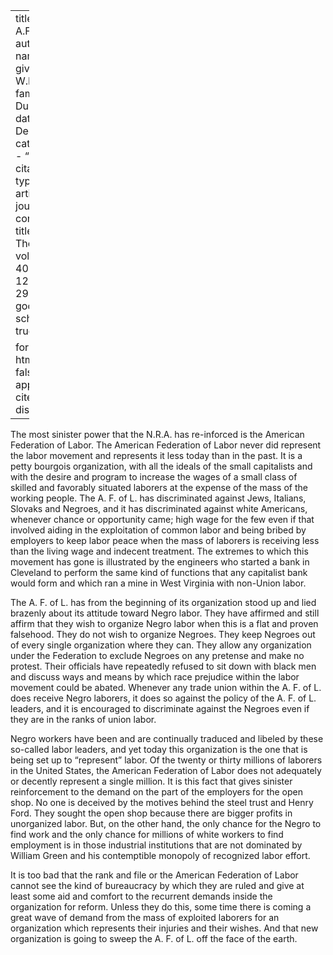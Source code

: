 
---
title: 'The A.F. of L.'
author:
  - name:
      given: W.E.B.
      family: Du Bois
date: Dec. 1933
categories: 
  - ""
citation: 
  type: article-journal
  container-title: The Crisis
  volume: 40
  issue: 12
  page: 292
google-scholar: true

format:
  html:
    toc: false
    appendix-cite-as: display
---




The most sinister power that the N.R.A. has re-inforced is the American Federation of Labor. The American Federation of Labor never did represent the labor movement and represents it less today than in the past. It is a petty bourgois organization, with all the ideals of the small capitalists and with the desire and program to increase the wages of a small class of skilled and favorably situated laborers at the expense of the mass of the working people. The A. F. of L. has discriminated against Jews, Italians, Slovaks and Negroes, and it has discriminated against white Americans, whenever chance or opportunity came; high wage for the few even if that involved aiding in the exploitation of common labor and being bribed by employers to keep labor peace when the mass of laborers is receiving less than the living wage and indecent treatment. The extremes to which this movement has gone is illustrated by the engineers who started a bank in Cleveland to perform the same kind of functions that any capitalist bank would form and which ran a mine in West Virginia with non-Union labor.

The A. F. of L. has from the beginning of its organization stood up and lied brazenly about its attitude toward Negro labor. They have affirmed and still affirm that they wish to organize Negro labor when this is a flat and proven falsehood. They do not wish to organize Negroes. They keep Negroes out of every single organization where they can. They allow any organization under the Federation to exclude Negroes on any pretense and make no protest. Their officials have repeatedly refused to sit down with black men and discuss ways and means by which race prejudice within the labor movement could be abated. Whenever any trade union within the A. F. of L. does receive Negro laborers, it does so against the policy of the A. F. of L. leaders, and it is encouraged to discriminate against the Negroes even if they are in the ranks of union labor.

Negro workers have been and are continually traduced and libeled by these so-called labor leaders, and yet today this organization is the one that is being set up to "represent" labor. Of the twenty or thirty millions of laborers in the United States, the American Federation of Labor does not adequately or decently represent a single million. It is this fact that gives sinister reinforcement to the demand on the part of the employers for the open shop. No one is deceived by the motives behind the steel trust and Henry Ford. They sought the open shop because there are bigger profits in unorganized labor. But, on the other hand, the only chance for the Negro to find work and the only chance for millions of white workers to find employment is in those industrial institutions that are not dominated by William Green and his contemptible monopoly of recognized labor effort.

It is too bad that the rank and file or the American Federation of Labor cannot see the kind of bureaucracy by which they are ruled and give at least some aid and comfort to the recurrent demands inside the organization for reform. Unless they do this, some time there is coming a great wave of demand from the mass of exploited laborers for an organization which represents their injuries and their wishes. And that new organization is going to sweep the A. F. of L. off the face of the earth.

